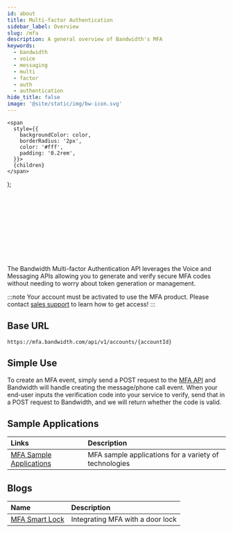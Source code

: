 ```yaml
---
id: about
title: Multi-factor Authentication
sidebar_label: Overview
slug: /mfa
description: A general overview of Bandwidth's MFA
keywords:
  - bandwidth
  - voice
  - messaging
  - multi
  - factor
  - auth
  - authentication
hide_title: false
image: '@site/static/img/bw-icon.svg'
---
```


    <span
      style={{
        backgroundColor: color,
        borderRadius: '2px',
        color: '#fff',
        padding: '0.2rem',
      }}>
      {children}
    </span>
  );


<Svg className='about-image'/> <br/>

The Bandwidth Multi-factor Authentication API leverages the Voice and Messaging APIs allowing you to generate and verify secure MFA codes without needing to worry about token generation or management.

:::note
Your account must be activated to use the MFA product. Please contact [sales support](https://www.bandwidth.com/talk-to-an-expert/) to learn how to get access!
:::

## Base URL

`https://mfa.bandwidth.com/api/v1/accounts/{accountId}`

## Simple Use

To create an MFA event, simply send a <Highlight color="#079CEE">POST</Highlight> request to the [MFA API](/apis/multifactorauth#operation/voiceTwoFactor/) and Bandwidth will handle creating the message/phone call event. When your end-user inputs the verification code into your service to verify, send that in a <Highlight color="#079CEE">POST</Highlight> request to Bandwidth, and we will return whether the code is valid.

## Sample Applications

| Links | Description |
| :---- | :---- |
| [MFA Sample Applications](https://github.com/orgs/Bandwidth-Samples/repositories?q=mfa&type=all&language=&sort=) | MFA sample applications for a variety of technologies |

## Blogs

| Name | Description |
| :---- | :---- |
| [MFA Smart Lock](https://www.bandwidth.com/blog/diy-two-factor-authentication-for-your-every-need/) | Integrating MFA with a door lock |

